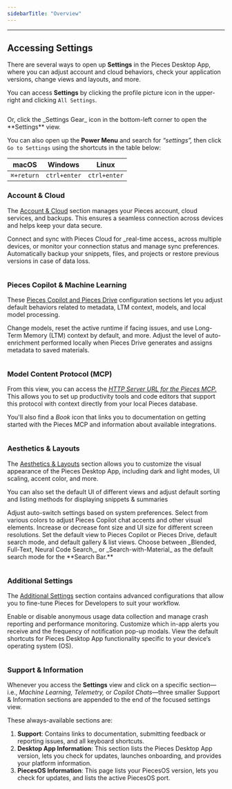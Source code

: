 ```yaml
---
sidebarTitle: "Overview"
---
```


---

## Accessing Settings

There are several ways to open up **Settings** in the Pieces Desktop App, where you can adjust account and cloud behaviors, check your application versions, change views and layouts, and more.

You can access **Settings** by clicking the profile picture icon in the upper-right and clicking `All Settings`.

<img
  className="mx-auto"
/>

<tip>
  Or, click the _Settings Gear_ icon in the bottom-left corner to open the **Settings** view.
</tip>

You can also open up the **Power Menu** and search for _“settings”,_ then click `Go to Settings` using the shortcuts in the table below:

| **macOS**  | **Windows**  | **Linux**    |
| ---------- | ------------ | ------------ |
| `⌘+return` | `ctrl+enter` | `ctrl+enter` |

### Account & Cloud

The [Account & Cloud](https://docs.pieces.app/products/desktop/configuration/account-and-cloud) section manages your Pieces account, cloud services, and backups. This ensures a seamless connection across devices and helps keep your data secure.

<Steps>
  <Step title="Cloud Management">
    Connect and sync with Pieces Cloud for _real-time access_ across multiple devices, or monitor your connection status and manage sync preferences.
  </Step>
  <Step title="Database Backups">
    Automatically backup your snippets, files, and projects or restore previous versions in case of data loss.
  </Step>
</Steps>

<img
  className="mx-auto"
/>

### Pieces Copilot & Machine Learning

These [Pieces Copilot and Pieces Drive](https://docs.pieces.app/products/desktop/configuration/copilot-and-machine-learning) configuration sections let you adjust default behaviors related to metadata, LTM context, models, and local model processing.

<Steps>
  <Step title="Runtime">
    Change models, reset the active runtime if facing issues, and use Long-Term Memory (LTM) context by default, and more.
  </Step>
  <Step title="Enrichment">
    Adjust the level of auto-enrichment performed locally when Pieces Drive generates and assigns metadata to saved materials.
  </Step>
</Steps>

<img
  className="mx-auto"
/>

### Model Content Protocol (MCP)

From this view, you can access the [_HTTP Server URL for the Pieces MCP._](https://docs.pieces.app/products/desktop/configuration/mcp) This allows you to set up productivity tools and code editors that support this protocol with context directly from your local Pieces database.

You'll also find a _Book_ icon that links you to documentation on getting started with the Pieces MCP and information about available integrations.

<img
  className="mx-auto"
/>

### Aesthetics & Layouts

The [Aesthetics & Layouts](https://docs.pieces.app/products/desktop/configuration/aesthetics-layout) section allows you to customize the visual appearance of the Pieces Desktop App, including dark and light modes, UI scaling, accent color, and more.

You can also set the default UI of different views and adjust default sorting and listing methods for displaying snippets & summaries

<Steps>
  <Step title="Dark & Light Mode">
    Adjust auto-switch settings based on system preferences.
  </Step>
  <Step title="Accent Colors">
    Select from various colors to adjust Pieces Copilot chat accents and other visual elements.
  </Step>
  <Step title="Font & UI Scaling">
    Increase or decrease font size and UI size for different screen resolutions.
  </Step>
  <Step title="Layout Settings">
    Set the default view to Pieces Copilot or Pieces Drive, default search mode, and default gallery & list views.
  </Step>
  <Step title="Default Search Mode">
    Choose between _Blended, Full-Text, Neural Code Search,_ or _Search-with-Material_ as the default search mode for the **Search Bar.**
  </Step>
</Steps>

<img
  className="mx-auto"
/>

### Additional Settings

The [Additional Settings](https://docs.pieces.app/products/desktop/configuration/additional-settings) section contains advanced configurations that allow you to fine-tune Pieces for Developers to suit your workflow.

<Steps>
  <Step title="Telemetry & Diagnostics">
    Enable or disable anonymous usage data collection and manage crash reporting and performance monitoring.
  </Step>
  <Step title="Notifications">
    Customize which in-app alerts you receive and the frequency of notification pop-up modals.
  </Step>
  <Step title="Shortcuts">
    View the default shortcuts for Pieces Desktop App functionality specific to your device’s operating system (OS).
  </Step>
</Steps>

<img
  className="mx-auto"
/>

### Support & Information

Whenever you access the **Settings** view and click on a specific section—i.e., _Machine Learning, Telemetry,_ or _Copilot Chats_—three smaller Support & Information sections are appended to the end of the focused settings view.

These always-available sections are:

1. **Support**: Contains links to documentation, submitting feedback or reporting issues, and all keyboard shortcuts.
2. **Desktop App Information**: This section lists the Pieces Desktop App version, lets you check for updates, launches onboarding, and provides your platform information.
3. **PiecesOS Information**: This page lists your PiecesOS version, lets you check for updates, and lists the active PiecesOS port.

<img
  className="mx-auto"
/>